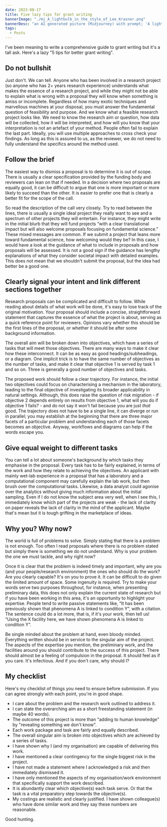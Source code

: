 ```yaml
---
date: 2023-08-17
title: Five lazy tips for grant writing 
bannerImage: "./mj_A_lightbulb_in_the_style_of_Lee_Krasner.png"
bannerDesc: "an AI generated picture (Midjourney) with prompt; 'A lightbulb in the style of Wassily Kandinsky'. You can share and adapt this image following a CC BY-SA 4.0 licence"
tags:
  - Posts
---
```

I've been meaning to write a comprehensive guide to grant writing but it's a tall ask. Here's a lazy "5 tips for better grant writing".  

## Do not bullshit 
Just don't. We can tell. Anyone who has been involved in a research project (so anyone who has 2+ years research experience) understands what makes the essence of a research project, and while they might not be able to explain what is wrong with a proposal they will know when something is amiss or incomplete. Regardless of how many exotic techniques and marvellous machines at your disposal, you must answer the fundamental question of feasibility and purpose. And we know what a feasible research project looks like. We need to know the research aim or question, how data will be collected, how it will be interpreted, and how will you know that your interpretation is not an artefact of your method. People often fail to explain the last part. Ideally, you will use multiple approaches to cross check your findings. As long as this is assured to us, as the reviewer, we do not need to fully understand the specifics around the method used. 

## Follow the brief 
The easiest way to dismiss a proposal is to determine it is out of scope. There is usually a clear specification provided by the funding body and reviewers can lean on that if needed. In a decision where two proposals are equally good, it can be difficult to argue that one is more important or more likely to succeed than the other. It is easier to prefer one that is clearly a better fit for the scope of the call.

So read the description of the call very closely. Try to read between the lines, there is usually a single ideal project they really want to see and a spectrum of other projects they will entertain. For instance, they might write in the initial blurb that they will fund projects “with a clear translational impact but will also welcome proposals focusing on fundamental science.” These mixed messages are common. If we submit a project that leans more toward fundamental science, how welcoming would they be? In this case, I would have a look at the guidance of what to include in proposals and how proposals will be assessed. It is not a good sign if the guidance has lengthy explanations of what they consider societal impact with detailed examples. This does not mean that we shouldn't submit the proposal, but the idea had better be a good one. 

## Clearly signal your intent and link different sections together
Research proposals can be complicated and difficult to follow. While reading about details of what work will be done, it's easy to lose track of the original motivation. Your proposal should include a concise, straightforward statement that captures the essence of what the project is about, serving as a quick reference point for reviewers. Opinions vary whether this should be the first lines of the proposal, or whether it should be after some background information. 

The overall aim will be broken down into objectives, which have a series of tasks that will meet those objectives. There are many ways to make it clear how these interconnect. It can be as easy as good headings/subheadings, or a diagram. One implicit trick is to have the same number of objectives as the number of tasks, and make it clear that objective 1 is served by task 1 and so on. Three is generally a good number of objectives and tasks. 

The proposed work should follow a clear trajectory. For instance, the initial two objectives could focus on characterising a mechanism in the laboratory, leading to the final objective of investigating its broader applicability in natural settings. Although, this does raise the question of risk migration - if objective 2 depends entirely on results from objective 1, what will you do if objective 1 fails? - and do not say it won't fail because you are just *that* good. The trajectory does not have to be a single line, it can diverge or run in parallel; you may establish at the beginning that there are three major facets of a particular problem and understanding each of those facets becomes an objective. Anyway, workflows and diagrams can help if the words escape you.  

## Give equal weight to different tasks 
You can tell a lot about someone's background by which tasks they emphasise in the proposal. Every task has to be fairly explained, in terms of the work and how they relate to achieving the objectives. An applicant with mainly wet-lab experience in a proposal that has a laboratory and a computational component may carefully explain the lab work, but then brush over the computational tasks. Likewise, a data analyst could agonise over the analytics without giving much information about the initial sampling. Even if I do not know the subject area very well, when I see this, I immediately know which part of the projects are weak - the lack of clarity on paper reveals the lack of clarity in the mind of the applicant. Maybe that's mean but it is tough grifting in the marketplace of ideas. 

## Why you? Why now? 
The world is full of problems to solve. Simply stating that there is a problem is not enough. Too often I read proposals where there is no problem stated but simply there is something we do not understand. Why is your problem the one we must tackle, and why right now?

Once it is clear that the problem is indeed timely and important, why are you (and your people/research environment) the ones who should do the work? Are you clearly capable? It's on you to prove it. It can be difficult to do given the limited amount of space. Some ingenuity is required. Try to make your words serve two purposes throughout, for instance, when presenting preliminary data, this does not only explain the current state of research but if you have been working in this area, it's an opportunity to highlight your expertise. People tend to write passive statements like, “It has been previously shown that phenomena A is linked to condition Y”, with a citation. The sentence could do a lot more, that is, if it's your work, then tell us! “Using the X facility here, we have shown phenomena A is linked to condition Y”. 

Be single minded about the problem at hand, even bloody minded. Everything written should be in service to the singular aim of the project. The aspects of the expertise you mention, the preliminary work, and the facilities around you should contribute to the success of this project. There should almost be a feeling of compulsion in the proposal. It should feel as if you care. It's infectious. And if you don't care, why should I? 

## My checklist
Here's my checklist of things you need to ensure before submission. If you can agree strongly with each point, you're in good shape. 

* I care about the problem and the research work outlined to address it. 
* I can state the overarching aim  as a short freestanding statement (in maybe 40 words).  
* The outcome of this project is more than "adding to human knowledge" by "revealing something we don't know". 
* Each work package and task are fairly and equally described. 
* The overall singular aim is broken into objectives which are achieved by a series of tasks. 
* I have shown why I (and my organisation) are capable of delivering this work. 
* I have mentioned a clear contingency for the single biggest risk in the project. 
* I have not made a statement where I acknowledged a risk and then immediately dismissed it. 
* I have only mentioned the aspects of my organisation/work environment that specifically support the work described. 
* It is abundantly clear which objective(s) each task serve. Or that the task is a vital preparatory step towards the objective(s). 
* My costings are realistic and clearly justified. I have shown colleague(s) who have done similar work and they   say these numbers are reasonable.

Good hunting. 

